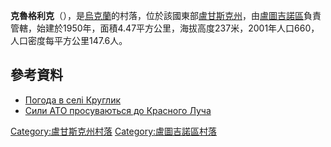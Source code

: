 {{coord|48|18|43|N|39|8|35|E|scale:100000|display=title}}

'''克魯格利克'''（{{lang-uk|Круглик}}），是[[烏克蘭|烏克蘭]]的村落，位於該國東部[[盧甘斯克州|盧甘斯克州]]，由[[盧圖吉諾區|盧圖吉諾區]]負責管轄，始建於1950年，面積4.47平方公里，海拔高度237米，2001年人口660，人口密度每平方公里147.6人。

==參考資料==
* [http://weather.in.ua/ua/lyganskaja/12468 Погода в селі Круглик]
* [http://espreso.tv/news/2014/08/08/syly_ato_prosuvayutsya_do_krasnoho_lucha Сили АТО просуваються до Красного Луча] {{Wayback|url=http://espreso.tv/news/2014/08/08/syly_ato_prosuvayutsya_do_krasnoho_lucha |date=20160304205806 }}

{{DEFAULTSORT:Круглик}}
[[Category:盧甘斯克州村落|Category:盧甘斯克州村落]]
[[Category:盧圖吉諾區村落|Category:盧圖吉諾區村落]]


{{Luhansk-geo-stub}}